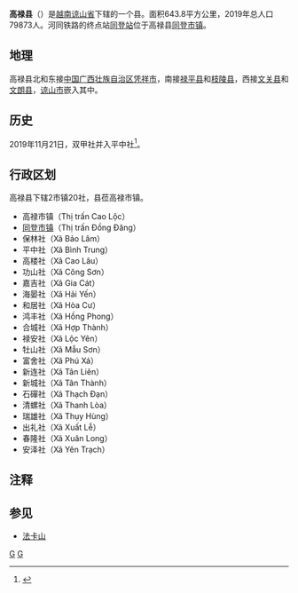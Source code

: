 {{Infobox Settlement
|name                   = 高禄县
|settlement_type        = 县
|official_name          = 
|other_name             = 
|native_name            = {{lang|vi|Huyện Cao Lộc}}
|nickname               = 
|motto                  = 
|image_skyline          = Dong Dang Railway Station (Sep 15, 2018).jpg
|imagesize              = 
|image_caption          = [[同登站|同登站]]
|image_flag             = 
|flag_size              = 
|image_seal             = 
|seal_size              = 
|image_shield           = 
|shield_size            = 
|image_blank_emblem     = 
|blank_emblem_size      = 
|image_map              = {{Infobox mapframe|frame-width=250|zoom=10}}
|mapsize                = 
|map_caption            = 
|image_map1             = 
|mapsize1               = 
|map_caption1           = 
|pushpin_map            = Vietnam
|pushpin_label_position = bottom
|pushpin_map_caption    = 
|pushpin_map1           = 
|pushpin_label_position1= 
|pushpin_map_caption1   = 
|subdivision_type       = 国家
|subdivision_name       = {{flag|Vietnam}}
|subdivision_type1      = [[越南行政区划|省]]
|subdivision_name1      = [[谅山省|谅山省]]
|subdivision_type2      = 行政区划
|subdivision_name2      = 2市镇20社
|subdivision_type3      = 
|subdivision_name3      = 
|seat_type              = 县莅
|seat                   = {{link-vi|高禄市镇|Cao Lộc (thị trấn)}}
|government_type        = 
|leader_title           = 
|leader_name            = 
|leader_title1          = 
|leader_name1           = 
|established_title      = 
|established_date       = 
|area_magnitude         = 
|unit_pref              = 
|area_footnotes         = 
|area_total_km2         = 643.8
|area_land_km2          = 
|area_water_km2         = 
|area_water_percent     = 
|area_urban_km2         = 
|area_metro_km2         = 
|population_as_of       = 2019年
|population_footnotes   = 
|population_note        = 
|population_total       = 79873
|population_density_km2 = auto
|population_metro             = 
|population_density_metro_km2 = 
|population_urban             = 
|population_density_urban_km2 = 
|timezone               = [[越南标准时间|越南标准时间]]
|utc_offset             = +7
|elevation_footnotes    = 
|elevation_m            = 
|coor_type              = 
|coordinates            = 
|postal_code_type       = 
|postal_code            = 
|area_code              = 
|website                = [http://caoloc.langson.gov.vn 高禄县电子信息门户网站]
|footnotes              = 
}}
'''高禄县'''（{{vie|v='''Huyện Cao Lộc'''|hn=縣高祿}}）是[[越南|越南]][[谅山省|谅山省]]下辖的一个县。面积643.8平方公里，2019年总人口79873人。河同铁路的终点站[[同登站|同登站]]位于高禄县[[同登市镇|同登市镇]]。

==地理==
高禄县北和东接[[中华人民共和国|中国]][[广西壮族自治区|广西壮族自治区]][[凭祥市|凭祥市]]，南接[[禄平县|禄平县]]和[[枝陵县|枝陵县]]，西接[[文关县|文关县]]和[[文朗县|文朗县]]，[[谅山市|谅山市]]嵌入其中。

==历史==
2019年11月21日，双甲社并入平中社<ref>{{Cite web |url=https://thuvienphapluat.vn/van-ban/Bo-may-hanh-chinh/Nghi-quyet-818-NQ-UBTVQH14-2019-sap-xep-don-vi-hanh-chinh-cap-xa-thuoc-tinh-Lang-Son-430538.aspx |title=Nghị quyết 818/NQ-UBTVQH14 năm 2019 về sắp xếp đơn vị hành chính cấp xã thuộc tỉnh Lạng Sơn do Ủy ban Thường vụ Quốc hội ban hành |accessdate=2019-12-21 |archive-date=2019-12-10 |archive-url=https://web.archive.org/web/20191210070820/https://thuvienphapluat.vn/van-ban/Bo-may-hanh-chinh/Nghi-quyet-818-NQ-UBTVQH14-2019-sap-xep-don-vi-hanh-chinh-cap-xa-thuoc-tinh-Lang-Son-430538.aspx |dead-url=no }}</ref>。

==行政区划==
高禄县下辖2市镇20社，县莅高禄市镇。
*高禄市镇（Thị trấn Cao Lộc）
*[[同登市镇|同登市镇]]（Thị trấn Đồng Đăng）
*保林社（Xã Bảo Lâm）
*平中社（Xã Bình Trung）
*高楼社（Xã Cao Lâu）
*功山社（Xã Công Sơn）
*嘉吉社（Xã Gia Cát）
*海晏社（Xã Hải Yến）
*和居社（Xã Hòa Cư）
*鸿丰社（Xã Hồng Phong）
*合城社（Xã Hợp Thành）
*禄安社（Xã Lộc Yên）
*牡山社（Xã Mẫu Sơn）
*富舍社（Xã Phú Xá）
*新连社（Xã Tân Liên）
*新城社（Xã Tân Thành）
*石磾社（Xã Thạch Đạn）
*清螺社（Xã Thanh Lòa）
*瑞雄社（Xã Thụy Hùng）
*出礼社（Xã Xuất Lễ）
*春隆社（Xã Xuân Long）
*安泽社（Xã Yên Trạch）

==注释==
{{reflist}}

==参见==
*[[法卡山|法卡山]]

{{谅山省行政区划}}
{{越南东北部之县市镇区域划分}}

[[Category:谅山省|G]]
[[Category:越南县份|G]]